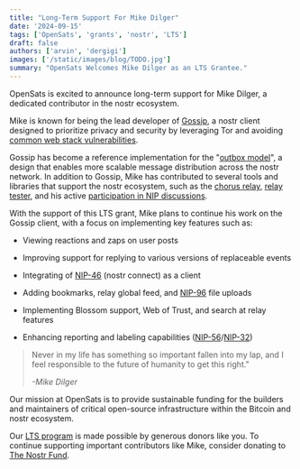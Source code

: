 ```yaml
---
title: "Long-Term Support For Mike Dilger"
date: '2024-09-15'
tags: ['OpenSats', 'grants', 'nostr', 'LTS']
draft: false
authors: ['arvin', 'dergigi']
images: ['/static/images/blog/TODO.jpg']
summary: "OpenSats Welcomes Mike Dilger as an LTS Grantee."
---
```


OpenSats is excited to announce long-term support for Mike Dilger, a dedicated
contributor in the nostr ecosystem.

Mike is known for being the lead developer of
[Gossip](https://github.com/mikedilger/gossip?tab=readme-ov-file#), a nostr
client designed to prioritize privacy and security by leveraging Tor and
avoiding [common web stack
vulnerabilities](https://owasp.org/www-project-top-ten/#).

Gossip has become a reference implementation for the "[outbox
model](https://mikedilger.com/gossip-model/)", a design that enables more
scalable message distribution across the nostr network. In addition to Gossip,
Mike has contributed to several tools and libraries that support the nostr
ecosystem, such as the [chorus relay](https://github.com/mikedilger/chorus),
[relay tester](https://github.com/mikedilger/relay-tester), and his active
[participation in NIP
discussions](https://github.com/nostr-protocol/nips/issues?q=involves%3Amikedilger).

With the support of this LTS grant, Mike plans to continue his work on the
Gossip client, with a focus on implementing key features such as:

- Viewing reactions and zaps on user posts

- Improving support for replying to various versions of replaceable events

- Integrating of
  [NIP-46](https://github.com/nostr-protocol/nips/blob/master/46.md) (nostr
  connect) as a client

- Adding bookmarks, relay global feed, and
  [NIP-96](https://github.com/nostr-protocol/nips/blob/master/96.md) file
  uploads

- Implementing Blossom support, Web of Trust, and search at relay features

- Enhancing reporting and labeling capabilities
  ([NIP-56](https://github.com/nostr-protocol/nips/blob/master/56.md)/[NIP-32](https://github.com/nostr-protocol/nips/blob/master/32.md))

> Never in my life has something so important fallen into my lap, and I feel
> responsible to the future of humanity to get this right."
>
><cite>-Mike Dilger</cite>

Our mission at OpenSats is to provide sustainable funding for the builders and
maintainers of critical open-source infrastructure within the Bitcoin and nostr
ecosystem.

Our [LTS program](/blog/nostr-lts-long-term-support-for-nostr-developers) is
made possible by generous donors like you. To continue supporting important
contributors like Mike, consider donating to [The Nostr Fund](/funds/nostr).

<center>
    <DonateToNostrFundButton/>
</center>
